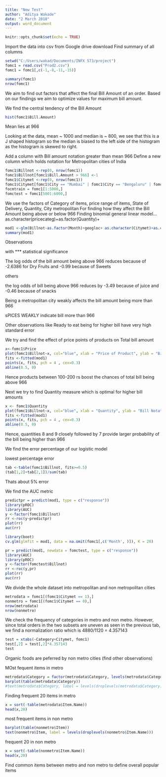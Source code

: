 ```yaml
---
title: "New Test"
author: "Aditya Wakade"
date: "2 March 2018"
output: word_document
---
```


```r
knitr::opts_chunk$set(echo = TRUE)
```

Import the data into csv from Google drive download
Find summary of all columns


```r
setwd("C:/Users/wakad/Documents/INFX 573/project")
fomc1 = read.csv("Prod2.csv")
fomc1 = fomc1[,c(-1,-8,-11,-15)]

summary(fomc1)
nrow(fomc1)
```
We aim to find out factors that affect the final Bill Amount of an order. Based on our findings we aim to optimize values for maximum bill amount.




We find the central tendency of the Bill Amount

```r
hist(fomc1$Bill.Amount)
```
Mean lies at 966



Looking at the data, mean ~ 1000 and median is ~ 800, we see that this is a J shaped histogram so the median is biased to the left side of the histogram as the histogram is skewed to right.

Add a column with Bill amount notation greater than mean 966
Define a new column which holds notation for Metropolitan cities of India

```r
fomc1$Billnot <-rep(0, nrow(fomc1))
fomc1$Billnot[fomc1$Bill.Amount > 966] <-1
fomc1$Citymet <-rep(0, nrow(fomc1))
fomc1$Citymet[fomc1$City == "Mumbai" | fomc1$City == "Bengaluru" | fomc1$City == "Delhi" | fomc1$City == "Kolkata" | fomc1$City == "pune" | fomc1$City == "Chennai" | fomc1$City == "Hyderabad"] <-1
focmtrain = fomc1[1:5000,]
fomctest = fomc1[5001:6000,]
```

We use the factors of Category of items, price range of items, State of Delivery, Quantity,
 City metropolitan For finding how they affect the Bill Amount being above or below 966
Finding binomial general linear model...as.character(pricecateg)+as.factor(Quantity)+

```r
mod1 <-glm(Billnot~as.factor(Month)+geogloc+ as.character(Citymet)+as.character(Quantity)+ as.character(pricecateg),data=fomc1[,!colnames(fomc1)%in%c("Bill.Amount")], family="binomial")
summary(mod1)
```
Observations

with *** statistical significance

The log odds of the bill amount being above 966 reduces because of -2.6386 for Dry Fruits
and -0.99 because of Sweets

others

the log odds of bill being above 966 reduces by -3.49 because of juice and -0.46 because of snacks

Being a metropolitan city weakly affects the bill amount being more than 966 

sPICES WEAKLY indicate bill more than 966
 
 
Other observations like Ready to eat being for higher bill have very high standard error


We try and find the effect of price points of products on Total bill amount


```r

x<-fomc1$Price
plot(fomc1$Billnot~x, col="blue", xlab = "Price of Product", ylab = "Bill Notation")
fits <-fitted(mod1)
points(x, fits, pch = 4 , cex=0.3)
abline(0.5, 0)
```
Hence products between 100-200 rs boost the chances of total bill being above 966


Next we try to find Quantity measure which is optimal for higher bill amounts
```r
x <- fomc1$Quantity
plot(fomc1$Billnot~x, col="blue", xlab = "Quantity", ylab = "Bill Notation")
fits <-fitted(mod1)
points(x, fits, pch = 4 , cex=0.3)
abline(0.5, 0)
```


Hence, quantities 8 and 9 closely followed by 7 provide larger probability of the bill being higher than 966


We find the error percentage of our logistic model

lowest percentage error
```r
tab <-table(fomc1$Billnot, fits>=0.5)
(tab[1,2]+tab[2,1])/sum(tab)
```
Thats about 5% error


We find the AUC metric
```r
predictpr = predict(mod1, type = c("response"))
library(pROC)
library(AUC)
y <-factor(fomc1$Billnot)
rr <-roc(y~predictpr)
plot(rr)
auc(rr)
```

```r
library(boot)
cv.glm(glmfit = mod1, data = na.omit(fomc1[,c('Month', )]), K = 20)
```
```r
pr = predict(mod1, newdata = fomctest, type = c("response"))
library(AUC)
library(pROC)
y <-factor(fomctest$Billnot)
rr <-roc(y,pr)
plot(rr)
auc(rr)
```



We divide the whole dataset into metropolitan and non metropolitan cities

```r
metrodata = fomc1[(fomc1$Citymet == 1),]
nonmetro = fomc1[(fomc1$Citymet == 0),]
nrow(metrodata)
nrow(nonmetro)
```


We check the frequency of categories in metro and non metro. However, since total orders in the two subsets are uneven as seen in the previous tab, we find a normalization ratio which is 4880/1120 = 4.357143
```r
test = xtabs(~Category+Citymet, fomc1)
test[,2] = test[,2]*4.357143
test
```
Organic foods are peferred by non metro cities  (find other observations)




MOst fequent items in metro
```r
metrodata$Category = factor(metrodata$Category, levels(metrodata$Category))
barplot(table(metrodata$Category))
#text(metrodata$Category, label = levels(droplevels(metrodata$Category)))
```

Finding frequent 20 items in metro

```r
x = sort(-table(metrodata$Item.Name))
head(x,20)

```

most frequent items in non metro
```r
barplot(table(nonmetro$Item))
text(nonmetro$Item, label = levels(droplevels(nonmetro$Item.Name)))
```

frequent 20 in non metro
```r
x = sort(-table(nonmetro$Item.Name))
head(x,20)
```
Find common items between metro and non metro to define overall popular items

